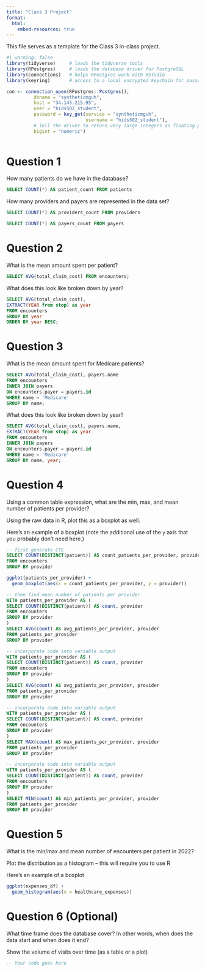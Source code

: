 ```yaml
---
title: "Class 3 Project"
format: 
  html:
    embed-resources: true
---
```


This file serves as a template for the Class 3 in-class project.

```r
#| warning: false
library(tidyverse)     # loads the tidyverse tools
library(RPostgres)     # loads the database driver for PostgreSQL
library(connections)   # helps RPostgres work with RStudio
library(keyring)       # access to a local encrypted keychain for passwords

con <- connection_open(RPostgres::Postgres(),
          dbname = "syntheticmguh",
          host = "34.145.215.95",
          user = "hids502_student",
          password = key_get(service = "syntheticmguh", 
                             username = "hids502_student"),
          # Tell the driver to return very large integers as floating point (vs truncating them)
          bigint = "numeric")
        
```

# Question 1

How many patients do we have in the database?

```sql
SELECT COUNT(*) AS patient_count FROM patients 
```


How many providers and payers are represented in the data set?

```sql
SELECT COUNT(*) AS providers_count FROM providers
```
```sql
SELECT COUNT(*) AS payers_count FROM payers
```

# Question 2

What is the mean amount spent per patient?
```sql
SELECT AVG(total_claim_cost) FROM encounters;
```

What does this look like broken down by year?
```sql
SELECT AVG(total_claim_cost),
EXTRACT(YEAR from stop) as year
FROM encounters
GROUP BY year
ORDER BY year DESC;
```


# Question 3

What is the mean amount spent for Medicare patients?
```sql
SELECT AVG(total_claim_cost), payers.name
FROM encounters
INNER JOIN payers
ON encounters.payer = payers.id
WHERE name = 'Medicare'
GROUP BY name;
```


What does this look like broken down by  year?
```sql
SELECT AVG(total_claim_cost), payers.name,
EXTRACT(YEAR from stop) as year
FROM encounters
INNER JOIN payers
ON encounters.payer = payers.id
WHERE name = 'Medicare'
GROUP BY name, year;

```

# Question 4

Using a common table expression, what are the min, max, and mean number of patients per provider?

Using the raw data in R, plot this as a boxplot as well.

Here's an example of a boxplot (note the additional use of the `y` axis that you probably don't need here.)
```sql
-- first generate CTE
SELECT COUNT(DISTINCT(patient)) AS count_patients_per_provider, provider
FROM encounters
GROUP BY provider
```

```r
ggplot(patients_per_provider) + 
  geom_boxplot(aes(x = count_patients_per_provider, y = provider))
```
```sql
-- then find mean number of patients per provider
WITH patients_per_provider AS (
SELECT COUNT(DISTINCT(patient)) AS count, provider
FROM encounters
GROUP BY provider
)
SELECT AVG(count) AS avg_patients_per_provider, provider
FROM patients_per_provider
GROUP BY provider
```

```sql
-- incorporate code into variable output 
WITH patients_per_provider AS (
SELECT COUNT(DISTINCT(patient)) AS count, provider
FROM encounters
GROUP BY provider
)
SELECT AVG(count) AS avg_patients_per_provider, provider
FROM patients_per_provider
GROUP BY provider
```

```sql
-- incorporate code into variable output 
WITH patients_per_provider AS (
SELECT COUNT(DISTINCT(patient)) AS count, provider
FROM encounters
GROUP BY provider
)
SELECT MAX(count) AS max_patients_per_provider, provider
FROM patients_per_provider
GROUP BY provider
```

```sql
-- incorporate code into variable output 
WITH patients_per_provider AS (
SELECT COUNT(DISTINCT(patient)) AS count, provider
FROM encounters
GROUP BY provider
)
SELECT MIN(count) AS min_patients_per_provider, provider
FROM patients_per_provider
GROUP BY provider
```

# Question 5

What is the min/max and mean number of encounters per patient in 2022? 

Plot the distribution as a histogram – this will require you to use R

Here's an example of a boxplot

```r
ggplot(expenses_df) + 
  geom_histogram(aes(x = healthcare_expenses))
```
# Question 6 (Optional)

What time frame does the database cover? In other words, when does the data start and when does it end?

Show the volume of visits over time (as a table or a plot)

```sql
-- Your code goes here
```
